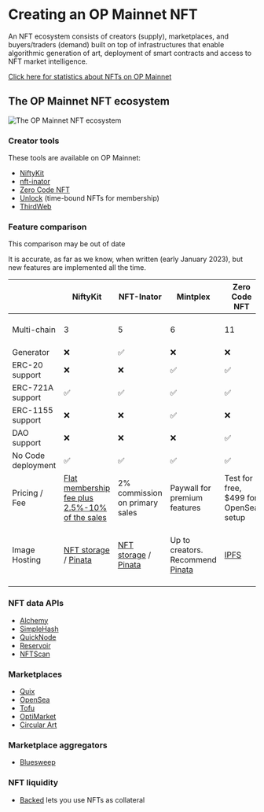 
# Creating an OP Mainnet NFT

An NFT ecosystem consists of creators (supply), marketplaces, and buyers/traders (demand) built on top of infrastructures that enable algorithmic generation of art, deployment of smart contracts and access to NFT market intelligence.

[Click here for statistics about NFTs on OP Mainnet](https://dune.com/oplabspbc/optimism-nft-secondary-marketplaces)

## The OP Mainnet NFT ecosystem

![The OP Mainnet NFT ecosystem](public/img/guides/dapp-developers/OP-NFT-Ecosystem.jpg)

### Creator tools

These tools are available on OP Mainnet:

-   [NiftyKit](https://niftykit.com/)
-   [nft-inator](https://nft-inator.com/)
-   [Zero Code NFT](https://www.zerocodenft.com/)
-   [Unlock](https://unlock-protocol.com/) (time-bound NFTs for membership)
-   [ThirdWeb](https://thirdweb.com/)

### Feature comparison

<Callout>
  This comparison may be out of date

  It is accurate, as far as we know, when written (early January 2023), but new features are implemented all the time.
</Callout>

|                   | NiftyKit | NFT-Inator | Mintplex | Zero Code NFT | ThirdWeb |
| ----------------- | --- | --- | --- | --- | --- |
| Multi-chain       | 3 | 5 | 6 | 11 | 7 (Flow coming soon) |
| Generator         | ❌ | ✅ | ❌ | ❌ | ❌ |
| ERC-20   support  | ❌ | ❌ | ✅ | ✅ | ✅ |
| ERC-721A support  | ✅ | ✅ | ✅ | ✅ | ✅ |
| ERC-1155 support  | ❌ | ❌ | ✅ | ❌ | ✅ |
| DAO support       | ❌ | ❌ | ❌ | ✅ | ✅ |
| No Code deployment| ✅ | ✅ | ✅ | ✅ | ❌ |
| Pricing / Fee     | [Flat membership fee plus 2.5%-10% of the sales](https://app.niftykit.com/buy/passes) | 2% commission on primary sales | Paywall for premium features | Test for free, $499 for OpenSea setup | Currently zero |
| Image Hosting | [NFT storage](https://nft.storage/) / [Pinata](https://www.pinata.cloud/) | [NFT storage](https://nft.storage/) / [Pinata](https://www.pinata.cloud/) | Up to creators. Recommend [Pinata](https://www.pinata.cloud/) | [IPFS](https://ipfs.tech/) | [IPFS](https://ipfs.tech/). [Arweave](https://www.arweave.org/) and [Filecoin](https://filecoin.io/) coming soon |

### NFT data APIs

-   [Alchemy](https://docs.alchemy.com/reference/nft-api-quickstart)
-   [SimpleHash](https://simplehash.com/)
-   [QuickNode](https://www.quicknode.com/nft-api)
-   [Reservoir](https://docs.reservoir.tools/reference/optimism)
-   [NFTScan](https://docs.nftscan.com/reference/evm/get-nfts-by-account)

### Marketplaces

-   [Quix](https://qx.app/)
-   [OpenSea](https://opensea.io/rankings?chain=optimism)
-   [Tofu](https://tofunft.com/optimism)
-   [OptiMarket](https://optimarket.io/)
-   [Circular Art](https://www.circularart.xyz/)

### Marketplace aggregators

-   [Bluesweep](https://www.bluesweep.xyz/)

### NFT liquidity

-   [Backed](https://www.withbacked.xyz/network/optimism) lets you use NFTs as collateral
